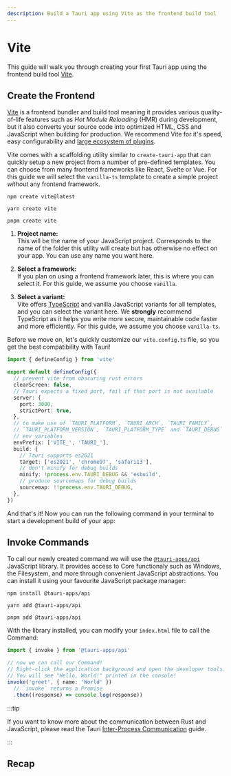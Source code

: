 ```yaml
---
description: Build a Tauri app using Vite as the frontend build tool
---
```



# Vite

This guide will walk you through creating your first Tauri app using
the frontend build tool [Vite].

<Intro />

## Create the Frontend

[Vite] is a frontend bundler and build tool meaning it provides
various quality-of-life features such as _Hot Module Reloading_ (HMR)
during development, but it also converts your source code into
optimized HTML, CSS and JavaScript when building for production. We
recommend Vite for it's speed, easy configurability and [large
ecosystem of plugins][awesome-vite].

Vite comes with a scaffolding utility similar to `create-tauri-app`
that can quickly setup a new project from a number of pre-defined
templates. You can choose from many frontend frameworks like React,
Svelte or Vue. For this guide we will select the `vanilla-ts` template
to create a simple project _without_ any frontend framework.

<Tabs groupId="package-manager">
  <TabItem value="npm" label="npm" default>

```shell
npm create vite@latest
```

  </TabItem>
  <TabItem value="yarn" label="yarn">

```shell
yarn create vite
```

  </TabItem>
  <TabItem value="pnpm" label="pnpm">

```shell
pnpm create vite
```

  </TabItem>
</Tabs>

1. **Project name:**  
   This will be the name of your JavaScript project. Corresponds to
   the name of the folder this utility will create but has otherwise
   no effect on your app. You can use any name you want here.

2. **Select a framework:**  
   If you plan on using a frontend framework later, this is where you
   can select it. For this guide, we assume you choose `vanilla`.

3. **Select a variant:**  
   Vite offers [TypeScript] and vanilla JavaScript variants for all
   templates, and you can select the variant here. We **strongly**
   recommend TypeScript as it helps you write more secure,
   maintainable code faster and more efficiently. For this guide, we
   assume you choose `vanilla-ts`.

Before we move on, let's quickly customize our `vite.config.ts` file,
so you get the best compatibility with Tauri!

```typescript title=vite.config.ts
import { defineConfig } from 'vite'

export default defineConfig({
  // prevent vite from obscuring rust errors
  clearScreen: false,
  // Tauri expects a fixed port, fail if that port is not available
  server: {
    port: 3000,
    strictPort: true,
  },
  // to make use of `TAURI_PLATFORM`, `TAURI_ARCH`, `TAURI_FAMILY`,
  // `TAURI_PLATFORM_VERSION`, `TAURI_PLATFORM_TYPE` and `TAURI_DEBUG`
  // env variables
  envPrefix: ['VITE_', 'TAURI_'],
  build: {
    // Tauri supports es2021
    target: ['es2021', 'chrome97', 'safari13'],
    // don't minify for debug builds
    minify: !process.env.TAURI_DEBUG && 'esbuild',
    // produce sourcemaps for debug builds
    sourcemap: !!process.env.TAURI_DEBUG,
  },
})
```

<TauriInit
  webAssets="To be compatible with Vite's default config we will answer this with '../dist'."
  devServer="Because Vite's development server will listen on port 3000 by default we will answer this question with 'http://localhost:3000'."
/>

And that's it! Now you can run the following command in your terminal
to start a development build of your app:

<Command name="dev" />

<!-- TODO: SCREENSHOT -->

## Invoke Commands

<Commands />

To call our newly created command we will use the [`@tauri-apps/api`]
JavaScript library. It provides access to Core functionaly such as
Windows, the Filesystem, and more through convenient JavaScript
abstractions. You can install it using your favourite JavaScript
package manager:

<Tabs groupId="package-manager">
  <TabItem value="npm" label="npm" default>

```shell
npm install @tauri-apps/api
```

  </TabItem>
  <TabItem value="yarn" label="yarn">

```shell
yarn add @tauri-apps/api
```

  </TabItem>
  <TabItem value="pnpm" label="pnpm">

```shell
pnpm add @tauri-apps/api
```

  </TabItem>
</Tabs>

With the library installed, you can modify your `index.html` file to
call the Command:

```typescript title=src/main.ts
import { invoke } from '@tauri-apps/api'

// now we can call our Command!
// Right-click the application background and open the developer tools.
// You will see "Hello, World!" printed in the console!
invoke('greet', { name: 'World' })
  // `invoke` returns a Promise
  .then((response) => console.log(response))
```

:::tip

If you want to know more about the communication between Rust and
JavaScript, please read the Tauri [Inter-Process
Communication][inter-process-communication] guide.

:::

<!-- TODO: Show how you can add this and screenshots of what it looks like -->

## Recap

[vite]: https://vitejs.dev
[cargo]: https://doc.rust-lang.org/cargo/
[typescript]: https://www.typescriptlang.org
[prerequisites]: ../prerequisites.md
[tauri-cli]: ../tauri-cli.md
[awesome-vite]: https://github.com/vitejs/awesome-vite#plugins
[`@tauri-apps/api`]: ../../../api/js/
[inter-process-communication]:
  ../../architecture/inter-process-communication
